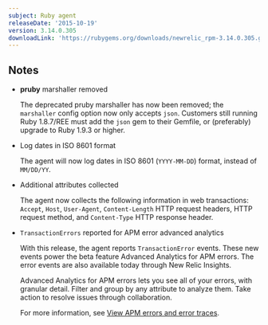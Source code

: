 ```yaml
---
subject: Ruby agent
releaseDate: '2015-10-19'
version: 3.14.0.305
downloadLink: 'https://rubygems.org/downloads/newrelic_rpm-3.14.0.305.gem'
---
```


## Notes

* **pruby** marshaller removed

  The deprecated pruby marshaller has now been removed; the `marshaller` config option now only accepts `json`. Customers still running Ruby 1.8.7/REE must add the `json` gem to their Gemfile, or (preferably) upgrade to Ruby 1.9.3 or higher.
* Log dates in ISO 8601 format

  The agent will now log dates in ISO 8601 (`YYYY-MM-DD`) format, instead of `MM/DD/YY`.
* Additional attributes collected

  The agent now collects the following information in web transactions: `Accept`, `Host`, `User-Agent`, `Content-Length` HTTP request headers, HTTP request method, and `Content-Type` HTTP response header.
* `TransactionErrors` reported for APM error advanced analytics

  With this release, the agent reports `TransactionError` events. These new events power the beta feature Advanced Analytics for APM errors. The error events are also available today through New Relic Insights.

  Advanced Analytics for APM errors lets you see all of your errors, with granular detail. Filter and group by any attribute to analyze them. Take action to resolve issues through collaboration.

  For more information, see [View APM errors and error traces](/docs/apm/applications-menu/events/view-apm-errors-error-traces).
